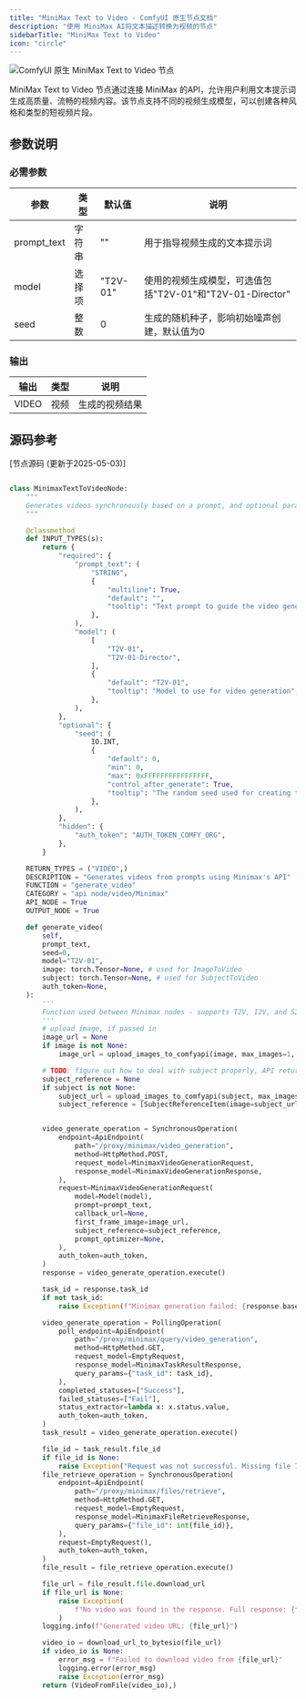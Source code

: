```yaml
---
title: "MiniMax Text to Video - ComfyUI 原生节点文档"
description: "使用 MiniMax AI将文本描述转换为视频的节点"
sidebarTitle: "MiniMax Text to Video"
icon: "circle"
---
```


![ComfyUI 原生 MiniMax Text to Video 节点](/images/built-in-nodes/api_nodes/minimax/minimax-text-to-video.jpg)

MiniMax Text to Video 节点通过连接 MiniMax 的API，允许用户利用文本提示词生成高质量、流畅的视频内容。该节点支持不同的视频生成模型，可以创建各种风格和类型的短视频片段。

## 参数说明

### 必需参数

| 参数        | 类型   | 默认值   | 说明                                                      |
| ----------- | ------ | -------- | ---------------------------------------------------- |
| prompt_text | 字符串 | ""       | 用于指导视频生成的文本提示词                              |
| model       | 选择项 | "T2V-01" | 使用的视频生成模型，可选值包括"T2V-01"和"T2V-01-Director" |
| seed        | 整数   | 0        | 生成的随机种子，影响初始噪声创建，默认值为0             |

### 输出

| 输出  | 类型 | 说明           |
| ----- | ---- | -------------- |
| VIDEO | 视频 | 生成的视频结果 |

## 源码参考

[节点源码 (更新于2025-05-03)] 

```python

class MinimaxTextToVideoNode:
    """
    Generates videos synchronously based on a prompt, and optional parameters using Minimax's API.
    """

    @classmethod
    def INPUT_TYPES(s):
        return {
            "required": {
                "prompt_text": (
                    "STRING",
                    {
                        "multiline": True,
                        "default": "",
                        "tooltip": "Text prompt to guide the video generation",
                    },
                ),
                "model": (
                    [
                        "T2V-01",
                        "T2V-01-Director",
                    ],
                    {
                        "default": "T2V-01",
                        "tooltip": "Model to use for video generation",
                    },
                ),
            },
            "optional": {
                "seed": (
                    IO.INT,
                    {
                        "default": 0,
                        "min": 0,
                        "max": 0xFFFFFFFFFFFFFFFF,
                        "control_after_generate": True,
                        "tooltip": "The random seed used for creating the noise.",
                    },
                ),
            },
            "hidden": {
                "auth_token": "AUTH_TOKEN_COMFY_ORG",
            },
        }

    RETURN_TYPES = ("VIDEO",)
    DESCRIPTION = "Generates videos from prompts using Minimax's API"
    FUNCTION = "generate_video"
    CATEGORY = "api node/video/Minimax"
    API_NODE = True
    OUTPUT_NODE = True

    def generate_video(
        self,
        prompt_text,
        seed=0,
        model="T2V-01",
        image: torch.Tensor=None, # used for ImageToVideo
        subject: torch.Tensor=None, # used for SubjectToVideo
        auth_token=None,
    ):
        '''
        Function used between Minimax nodes - supports T2V, I2V, and S2V, based on provided arguments.
        '''
        # upload image, if passed in
        image_url = None
        if image is not None:
            image_url = upload_images_to_comfyapi(image, max_images=1, auth_token=auth_token)[0]

        # TODO: figure out how to deal with subject properly, API returns invalid params when using S2V-01 model
        subject_reference = None
        if subject is not None:
            subject_url = upload_images_to_comfyapi(subject, max_images=1, auth_token=auth_token)[0]
            subject_reference = [SubjectReferenceItem(image=subject_url)]


        video_generate_operation = SynchronousOperation(
            endpoint=ApiEndpoint(
                path="/proxy/minimax/video_generation",
                method=HttpMethod.POST,
                request_model=MinimaxVideoGenerationRequest,
                response_model=MinimaxVideoGenerationResponse,
            ),
            request=MinimaxVideoGenerationRequest(
                model=Model(model),
                prompt=prompt_text,
                callback_url=None,
                first_frame_image=image_url,
                subject_reference=subject_reference,
                prompt_optimizer=None,
            ),
            auth_token=auth_token,
        )
        response = video_generate_operation.execute()

        task_id = response.task_id
        if not task_id:
            raise Exception(f"Minimax generation failed: {response.base_resp}")

        video_generate_operation = PollingOperation(
            poll_endpoint=ApiEndpoint(
                path="/proxy/minimax/query/video_generation",
                method=HttpMethod.GET,
                request_model=EmptyRequest,
                response_model=MinimaxTaskResultResponse,
                query_params={"task_id": task_id},
            ),
            completed_statuses=["Success"],
            failed_statuses=["Fail"],
            status_extractor=lambda x: x.status.value,
            auth_token=auth_token,
        )
        task_result = video_generate_operation.execute()

        file_id = task_result.file_id
        if file_id is None:
            raise Exception("Request was not successful. Missing file ID.")
        file_retrieve_operation = SynchronousOperation(
            endpoint=ApiEndpoint(
                path="/proxy/minimax/files/retrieve",
                method=HttpMethod.GET,
                request_model=EmptyRequest,
                response_model=MinimaxFileRetrieveResponse,
                query_params={"file_id": int(file_id)},
            ),
            request=EmptyRequest(),
            auth_token=auth_token,
        )
        file_result = file_retrieve_operation.execute()

        file_url = file_result.file.download_url
        if file_url is None:
            raise Exception(
                f"No video was found in the response. Full response: {file_result.model_dump()}"
            )
        logging.info(f"Generated video URL: {file_url}")

        video_io = download_url_to_bytesio(file_url)
        if video_io is None:
            error_msg = f"Failed to download video from {file_url}"
            logging.error(error_msg)
            raise Exception(error_msg)
        return (VideoFromFile(video_io),)
```